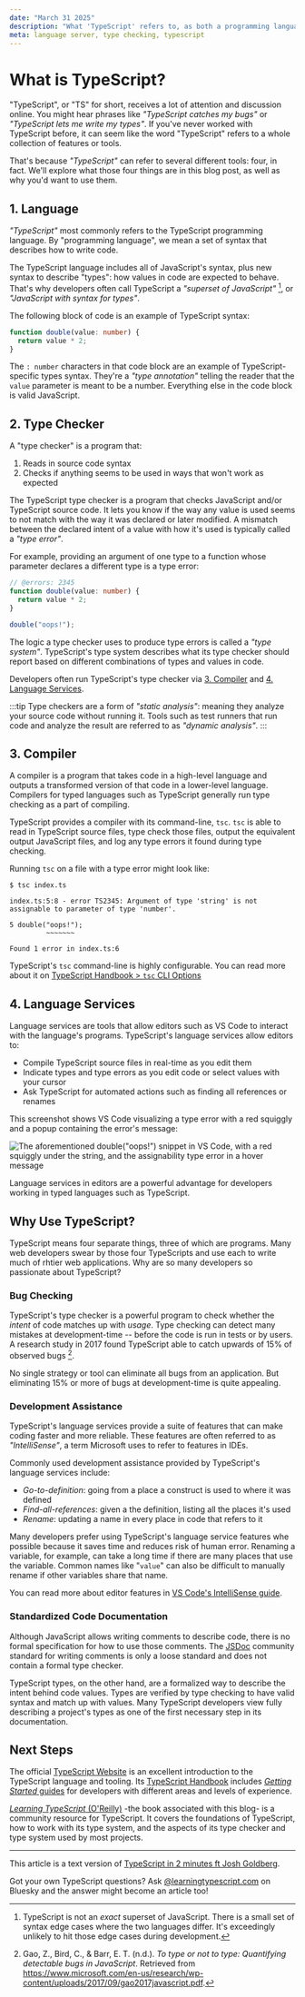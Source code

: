 ```yaml
---
date: "March 31 2025"
description: "What 'TypeScript' refers to, as both a programming language and set of tools, along with why so many developers use them."
meta: language server, type checking, typescript
---
```


# What is TypeScript?

"TypeScript", or "TS" for short, receives a lot of attention and discussion online.
You might hear phrases like _"TypeScript catches my bugs"_ or _"TypeScript lets me write my types"_.
If you've never worked with TypeScript before, it can seem like the word "TypeScript" refers to a whole collection of features or tools.

That's because _"TypeScript"_ can refer to several different tools: four, in fact.
We'll explore what those four things are in this blog post, as well as why you'd want to use them.

<!-- truncate -->

## 1. Language

_"TypeScript"_ most commonly refers to the TypeScript programming language.
By "programming language", we mean a set of syntax that describes how to write code.

The TypeScript language includes all of JavaScript's syntax, plus new syntax to describe "types": how values in code are expected to behave.
That's why developers often call TypeScript a _"superset of JavaScript"_ [^1], or _"JavaScript with syntax for types"_.

The following block of code is an example of TypeScript syntax:

```ts
function double(value: number) {
  return value * 2;
}
```

The `: number` characters in that code block are an example of TypeScript-specific types syntax.
They're a _"type annotation"_ telling the reader that the `value` parameter is meant to be a number.
Everything else in the code block is valid JavaScript.

## 2. Type Checker

A "type checker" is a program that:

1. Reads in source code syntax
2. Checks if anything seems to be used in ways that won't work as expected

The TypeScript type checker is a program that checks JavaScript and/or TypeScript source code.
It lets you know if the way any value is used seems to not match with the way it was declared or later modified.
A mismatch between the declared intent of a value with how it's used is typically called a _"type error"_.

For example, providing an argument of one type to a function whose parameter declares a different type is a type error:

```ts twoslash
// @errors: 2345
function double(value: number) {
  return value * 2;
}

double("oops!");
```

The logic a type checker uses to produce type errors is called a _"type system"_.
TypeScript's type system describes what its type checker should report based on different combinations of types and values in code.

Developers often run TypeScript's type checker via [3. Compiler](#3-compiler) and [4. Language Services](#4-language-services).

:::tip
Type checkers are a form of _"static analysis"_: meaning they analyze your source code without running it.
Tools such as test runners that run code and analyze the result are referred to as _"dynamic analysis"_.
:::

## 3. Compiler

A compiler is a program that takes code in a high-level language and outputs a transformed version of that code in a lower-level language.
Compilers for typed languages such as TypeScript generally run type checking as a part of compiling.

TypeScript provides a compiler with its command-line, `tsc`.
`tsc` is able to read in TypeScript source files, type check those files, output the equivalent output JavaScript files, and log any type errors it found during type checking.

Running `tsc` on a file with a type error might look like:

```plaintext
$ tsc index.ts

index.ts:5:8 - error TS2345: Argument of type 'string' is not assignable to parameter of type 'number'.

5 double("oops!");
         ~~~~~~~

Found 1 error in index.ts:6
```

TypeScript's `tsc` command-line is highly configurable.
You can read more about it on [TypeScript Handbook > `tsc` CLI Options](https://www.typescriptlang.org/docs/handbook/compiler-options.html)

## 4. Language Services

Language services are tools that allow editors such as VS Code to interact with the language's programs.
TypeScript's language services allow editors to:

- Compile TypeScript source files in real-time as you edit them
- Indicate types and type errors as you edit code or select values with your cursor
- Ask TypeScript for automated actions such as finding all references or renames

This screenshot shows VS Code visualizing a type error with a red squiggly and a popup containing the error's message:

![The aforementioned double("oops!") snippet in VS Code, with a red squiggly under the string, and the assignability type error in a hover message](./assets/type-error-in-editor.webp)

Language services in editors are a powerful advantage for developers working in typed languages such as TypeScript.

## Why Use TypeScript?

TypeScript means four separate things, three of which are programs.
Many web developers swear by those four TypeScripts and use each to write much of rhtier web applications.
Why are so many developers so passionate about TypeScript?

### Bug Checking

TypeScript's type checker is a powerful program to check whether the _intent_ of code matches up with _usage_.
Type checking can detect many mistakes at development-time -- before the code is run in tests or by users.
A research study in 2017 found TypeScript able to catch upwards of 15% of observed bugs [^2].

No single strategy or tool can eliminate all bugs from an application.
But eliminating 15% or more of bugs at development-time is quite appealing.

### Development Assistance

TypeScript's language services provide a suite of features that can make coding faster and more reliable.
These features are often referred to as _"IntelliSense"_, a term Microsoft uses to refer to features in IDEs.

Commonly used development assistance provided by TypeScript's language services include:

- _Go-to-definition_: going from a place a construct is used to where it was defined
- _Find-all-references_: given a the definition, listing all the places it's used
- _Rename_: updating a name in every place in code that refers to it

Many developers prefer using TypeScript's language service features whe possible because it saves time and reduces risk of human error.
Renaming a variable, for example, can take a long time if there are many places that use the variable.
Common names like "`value`" can also be difficult to manually rename if other variables share that name.

You can read more about editor features in [VS Code's IntelliSense guide](https://code.visualstudio.com/docs/editing/intellisense).

### Standardized Code Documentation

Although JavaScript allows writing comments to describe code, there is no formal specification for how to use those comments.
The [JSDoc](https://jsdoc.app) community standard for writing comments is only a loose standard and does not contain a formal type checker.

TypeScript types, on the other hand, are a formalized way to describe the intent behind code values.
Types are verified by type checking to have valid syntax and match up with values.
Many TypeScript developers view fully describing a project's types as one of the first necessary step in its documentation.

## Next Steps

The official [TypeScript Website](https://www.typescriptlang.org) is an excellent introduction to the TypeScript language and tooling.
Its [TypeScript Handbook](https://www.typescriptlang.org/docs/handbook/intro.html) includes [_Getting Started_ guides](https://www.typescriptlang.org/docs/handbook/intro.html#get-started) for developers with different areas and levels of experience.

[_Learning TypeScript_ (O'Reilly)](https://www.oreilly.com/library/view/learning-typescript/9781098110321) -the book associated with this blog- is a community resource for TypeScript.
It covers the foundations of TypeScript, how to work with its type system, and the aspects of its type checker and type system used by most projects.

---

This article is a text version of [TypeScript in 2 minutes ft Josh Goldberg](https://www.youtube.com/watch?v=KMj6tmv2kNo&ab_channel=OfferZenOrigins).

Got your own TypeScript questions?
Ask [@learningtypescript.com](https://bsky.app/profile/learningtypescript.com) on Bluesky and the answer might become an article too!

[^1]:
    TypeScript is not an _exact_ superset of JavaScript.
    There is a small set of syntax edge cases where the two languages differ.
    It's exceedingly unlikely to hit those edge cases during development.

[^2]: Gao, Z., Bird, C., & Barr, E. T. (n.d.). _To type or not to type: Quantifying detectable bugs in JavaScript_. Retrieved from <https://www.microsoft.com/en-us/research/wp-content/uploads/2017/09/gao2017javascript.pdf>.
